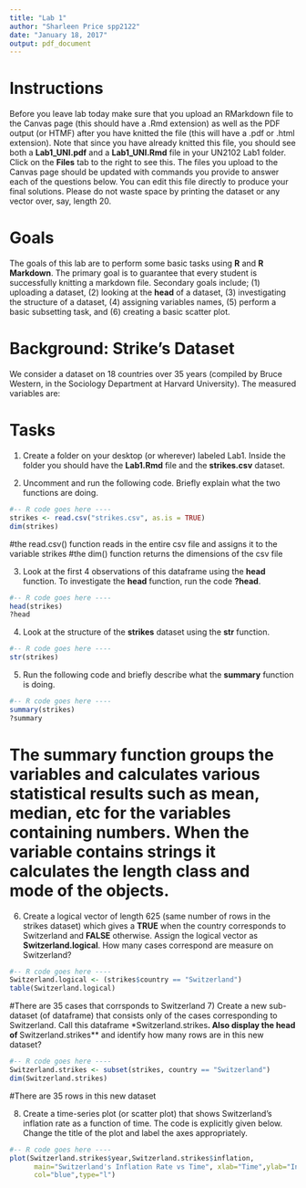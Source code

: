 ```yaml
---
title: "Lab 1"
author: "Sharleen Price spp2122"
date: "January 18, 2017"
output: pdf_document
---
```


# Instructions 
Before you leave lab today make sure that you upload an RMarkdown file to the Canvas page (this should have a .Rmd extension) as well as the PDF output (or HTMF) after you have knitted the file (this will have a .pdf or .html extension).  Note that since you have already knitted this file, you should see both a **Lab1_UNI.pdf** and a **Lab1_UNI.Rmd** file in your UN2102 Lab1 folder.  Click on the **Files** tab to the right to see this. The files you upload to the Canvas page should be updated with commands you provide to answer each of the questions below.  You can edit this file directly to produce your final solutions. Please do not waste space by printing the dataset or any vector over, say, length $20$.

# Goals

The goals of this lab are to perform some basic tasks using **R** and **R Markdown**.  The primary goal is to guarantee that every student is successfully knitting a markdown file.  Secondary goals include; (1) uploading a dataset, (2) looking at the **head** of a dataset, (3) investigating the structure of a dataset, (4) assigning variables names, (5) perform a basic subsetting task, and (6) creating a basic scatter plot.  


# Background: Strike's Dataset

We consider a dataset on 18 countries over 35 years (compiled by Bruce Western, in the Sociology Department at Harvard University). The measured variables are:
\begin{itemize}
\item \texttt{country}, \texttt{year}: country and year of data collection
\item \texttt{strike.volume}: days on strike per 1000 workers
\item \texttt{unemployment}: unemployment rate
\item \texttt{inflation}: inflation rate
\item \texttt{left.parliament}: leftwing share of the government
\item \texttt{centralization}: centralization of unions
\item \texttt{density}: density of unions
\end{itemize}
 

# Tasks

1) Create a folder on your desktop (or wherever) labeled Lab1.  Inside the folder you should have the **Lab1.Rmd** file and the **strikes.csv** dataset. 

2) Uncomment and run the following code. Briefly explain what the two functions are doing. 

```r
#-- R code goes here ----
strikes <- read.csv("strikes.csv", as.is = TRUE)
dim(strikes) 
```
#the read.csv() function reads in the entire csv file and assigns it to the variable strikes
#the dim() function returns the dimensions of the csv file

3) Look at the first 4 observations of this dataframe using the **head** function.  To investigate the **head** function, run the code **?head**. 

```r
#-- R code goes here ----
head(strikes)
?head
```

4) Look at the structure of the **strikes** dataset using the **str** function. 

```r
#-- R code goes here ----
str(strikes)
```

5) Run the following code and briefly describe what the **summary**  function is doing.   

```r
#-- R code goes here ----
summary(strikes)
?summary
```
# The summary function groups the variables and calculates various statistical results such as mean, median, etc for the variables containing numbers. When the variable contains strings it calculates the length class and mode of the objects. 

6) Create a logical vector of length 625 (same number of rows in the strikes dataset) which gives a **TRUE** when the country corresponds to Switzerland and **FALSE** otherwise.  Assign the logical vector as **Switzerland.logical**.  How many cases correspond are measure on Switzerland?     

```r
#-- R code goes here ----
Switzerland.logical <- (strikes$country == "Switzerland")
table(Switzerland.logical)
```
#There are 35 cases that corrsponds to Switzerland
7) Create a new sub-dataset (of dataframe) that consists only of the cases corresponding to Switzerland.  Call this dataframe *Switzerland.strikes**. Also display the head of **Switzerland.strikes** and identify how many rows are in this new dataset?  

```r
#-- R code goes here ----
Switzerland.strikes <- subset(strikes, country == "Switzerland")
dim(Switzerland.strikes)
```
#There are 35 rows in this new dataset

8) Create a time-series plot (or scatter plot) that shows Switzerland's inflation rate as a function of time.  The code is explicitly given below. Change the title of the plot and label the axes appropriately.    

```r
#-- R code goes here ----
plot(Switzerland.strikes$year,Switzerland.strikes$inflation,
      main="Switzerland's Inflation Rate vs Time", xlab="Time",ylab="Inflation Rate",
      col="blue",type="l")  
```

